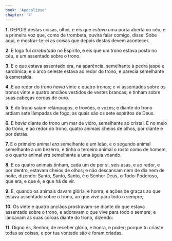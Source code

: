 ```yaml
---
book: 'Apocalipse'
chapter: '4'
---
```


**1.** DEPOIS destas coisas, olhei, e eis que *estava* uma porta aberta no céu; e a primeira voz que, como de trombeta, ouvira falar comigo, disse: Sobe aqui, e mostrar-te-ei as coisas que depois destas devem acontecer.

**2.** E logo fui *arrebatado* no Espírito, e eis que um trono estava posto no céu, e *um* assentado sobre o trono.

**3.** E o que estava assentado era, na aparência, semelhante à pedra jaspe e sardônica; e o arco celeste estava ao redor do trono, e parecia semelhante à esmeralda.

**4.** E ao redor do trono *havia* vinte e quatro tronos; e vi assentados sobre os tronos vinte e quatro anciãos vestidos de vestes brancas; e tinham sobre suas cabeças coroas de ouro.

**5.** E do trono saíam relâmpagos, e trovões, e vozes; e diante do trono ardiam sete lâmpadas de fogo, as quais são os sete espíritos de Deus.

**6.** E *havia* diante do trono um mar de vidro, semelhante ao cristal. E no meio do trono, e ao redor do trono, quatro animais cheios de olhos, por diante e por detrás.

**7.** E o primeiro animal *era* semelhante a um leão, e o segundo animal semelhante a um bezerro, e tinha o terceiro animal o rosto como de homem, e o quarto animal *era* semelhante a uma águia voando.

**8.** E os quatro animais tinham, cada um de per si, seis asas, e ao redor, e por dentro, estavam cheios de olhos; e não descansam nem de dia nem de noite, dizendo: Santo, Santo, Santo, é o Senhor Deus, *o* Todo-Poderoso, que era, e que é, e que há de vir.

**9.** E, quando os animais davam glória, e honra, e ações de graças ao que estava assentado sobre o trono, ao que vive para todo o sempre,

**10.** Os vinte e quatro anciãos prostravam-se diante do que estava assentado sobre o trono, e adoravam o que vive para todo o sempre; e lançavam as suas coroas diante do trono, dizendo:

**11.** Digno és, Senhor, de receber glória, e honra, e poder; porque tu criaste todas as coisas, e por tua vontade são e foram criadas.